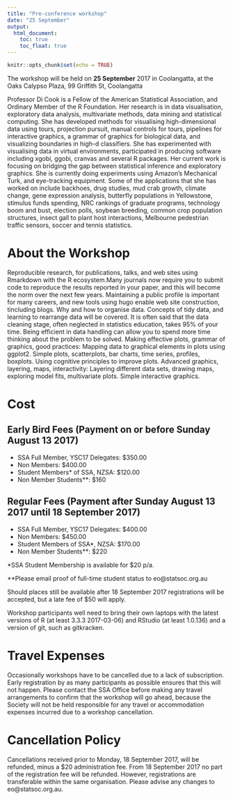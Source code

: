 ```yaml
---
title: "Pre-conference workshop"
date: "25 September"
output: 
  html_document:
    toc: true
    toc_float: true
---
```


```r
knitr::opts_chunk$set(echo = TRUE)
```

The workshop will be held on **25 September** 2017 in Coolangatta, at the Oaks Calypso Plaza, 99 Griffith St, Coolangatta

Professor Di Cook is a Fellow of the American Statistical Association, and Ordinary Member of the R Foundation. Her research is in data visualisation, exploratory data analysis, multivariate methods, data mining and statistical computing. She has developed methods for visualising high-dimensional data using tours, projection pursuit, manual controls for tours, pipelines for interactive graphics, a grammar of graphics for biological data, and visualizing boundaries in high-d classifiers. She has  experimented with visualising data in virtual environments, participated in producing software including xgobi, ggobi, cranvas and several R packages. Her current work is focusing on bridging the gap between statistical inference and exploratory graphics. She is currently doing experiments using Amazon’s Mechanical Turk, and eye-tracking equipment. Some of the applications that she has worked on include backhoes, drug studies, mud crab growth, climate change, gene expression analysis, butterfly populations in Yellowstone, stimulus funds spending, NRC rankings of graduate programs, technology boom and bust, election polls, soybean breeding, common crop population structures, insect gall to plant host interactions, Melbourne pedestrian traffic sensors, soccer and tennis statistics.
 
# About the Workshop

Reproducible research, for publications, talks, and web sites using Rmarkdown with the R ecosystem.Many journals now require you to submit code to reproduce the results reported in your paper, and this will become the norm over the next few years.  Maintaining a public profile is important for many careers, and new tools using hugo enable web site construction, tincluding blogs.
Why and how to organise data. Concepts of tidy data, and learning to rearrange data will be covered. It is often said that the data cleaning stage, often neglected in statistics education, takes 95% of your time. Being efficient in data handling can allow you to spend more time thinking about the problem to be solved.
Making effective plots, grammar of graphics, good practices: Mapping data to graphical elements in plots using ggplot2. Simple plots, scatterplots, bar charts, time series, profiles, boxplots. Using cognitive principles to improve plots. Advanced graphics, layering, maps, interactivity: Layering different data sets, drawing maps, exploring model fits, multivariate plots. Simple interactive graphics.
 
# Cost

## Early Bird Fees (Payment on or before Sunday August 13 2017)

- SSA Full Member, YSC17 Delegates: $350.00
- Non Members: $400.00
- Student Members* of SSA, NZSA: $120.00
- Non Member Students**: $160
 
## Regular Fees (Payment after Sunday August 13 2017 until 18 September 2017)

- SSA Full Member, YSC17 Delegates: $400.00
- Non Members: $450.00
- Student Members of SSA*, NZSA: $170.00
- Non Member Students**: $220
 
*SSA Student Membership is available for $20 p/a.

**Please email proof of full-time student status to eo@statsoc.org.au

Should places still be available after 18 September 2017 registrations will be accepted, but a late fee of $50 will apply.
 
Workshop participants well need to bring their own laptops with the latest versions of R (at least 3.3.3 2017-03-06) and RStudio (at least 1.0.136) and a version of git, such as gitkracken.
 
# Travel Expenses
Occasionally workshops have to be cancelled due to a lack of subscription. Early registration by as many participants as possible ensures that this will not happen. Please contact the SSA Office before making any travel arrangements to confirm that the workshop will go ahead, because the Society will not be held responsible for any travel or accommodation expenses incurred due to a workshop cancellation.

# Cancellation Policy
Cancellations received prior to Monday, 18 September 2017, will be refunded, minus a $20 administration fee. From 18 September 2017 no part of the registration fee will be refunded. However, registrations are transferable within the same organisation. Please advise any changes to eo@statsoc.org.au.
 
